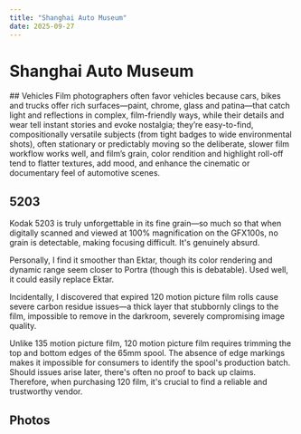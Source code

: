 ```yaml
---
title: "Shanghai Auto Museum"
date: 2025-09-27
---
```


# Shanghai Auto Museum



<Photo src={P6742} lqip={P6742LQ} />
## Vehicles Film photographers often favor vehicles because cars, bikes and
trucks offer rich surfaces—paint, chrome, glass and patina—that catch light and
reflections in complex, film-friendly ways, while their details and wear tell
instant stories and evoke nostalgia; they’re easy-to-find, compositionally
versatile subjects (from tight badges to wide environmental shots), often
stationary or predictably moving so the deliberate, slower film workflow works
well, and film’s grain, color rendition and highlight roll-off tend to flatter
textures, add mood, and enhance the cinematic or documentary feel of automotive
scenes.

## 5203

Kodak 5203 is truly unforgettable in its fine grain—so much so that when digitally scanned and viewed at 100% magnification on the GFX100s, no grain is detectable, making focusing difficult. It's genuinely absurd.

Personally, I find it smoother than Ektar, though its color rendering and dynamic range seem closer to Portra (though this is debatable). Used well, it could easily replace Ektar.

Incidentally, I discovered that expired 120 motion picture film rolls cause severe carbon residue issues—a thick layer that stubbornly clings to the film, impossible to remove in the darkroom, severely compromising image quality.

Unlike 135 motion picture film, 120 motion picture film requires trimming the top and bottom edges of the 65mm spool. The absence of edge markings makes it impossible for consumers to identify the spool's production batch. Should issues arise later, there's often no proof to back up claims. Therefore, when purchasing 120 film, it's crucial to find a reliable and trustworthy vendor.

## Photos

<Photo src={P6738} lqip={P6738LQ} json={P6738JSON} />
<Photo src={P6739} lqip={P6739LQ} json={P6739JSON} />
<Photo src={P6740} lqip={P6740LQ} json={P6740JSON} />
<Photo src={P6741} lqip={P6741LQ} json={P6741JSON} />
<Photo src={P6742} lqip={P6742LQ} json={P6742JSON} />
<Photo src={P6743} lqip={P6743LQ} json={P6743JSON} />
<Photo src={P6744} lqip={P6744LQ} json={P6744JSON} />
<Photo src={P6745} lqip={P6745LQ} json={P6745JSON} />
<Photo src={P6746} lqip={P6746LQ} json={P6746JSON} />
<Photo src={P6747} lqip={P6747LQ} json={P6747JSON} />
<Photo src={P6748} lqip={P6748LQ} json={P6748JSON} />
<Photo src={P6749} lqip={P6749LQ} json={P6749JSON} />
<Photo src={P6750} lqip={P6750LQ} json={P6750JSON} />
<Photo src={P6751} lqip={P6751LQ} json={P6751JSON} />
<Photo src={P6752} lqip={P6752LQ} json={P6752JSON} />
<Photo src={P6753} lqip={P6753LQ} json={P6753JSON} />
<Photo src={P6737} lqip={P6737LQ} json={P6737JSON} />
